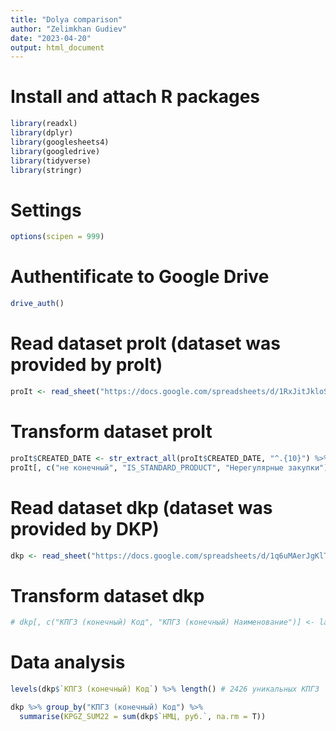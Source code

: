 ```yaml
---
title: "Dolya comparison"
author: "Zelimkhan Gudiev"
date: "2023-04-20"
output: html_document
---
```

# Install and attach R packages
```r
library(readxl)
library(dplyr)
library(googlesheets4)
library(googledrive)
library(tidyverse)
library(stringr)

```

# Settings
```r
options(scipen = 999)
```


# Authentificate to Google Drive
```r
drive_auth()
```
# Read dataset proIt (dataset was provided by proIt)
```r
proIt <- read_sheet("https://docs.google.com/spreadsheets/d/1RxJitJkloSnQAZlRC35EAkXjJ8pCmr62AnkzeIFXMtA/edit#gid=1547704543", skip = 1)
```

# Transform dataset proIt
```r
proIt$CREATED_DATE <- str_extract_all(proIt$CREATED_DATE, "^.{10}") %>% unlist()
proIt[, c("не конечный", "IS_STANDARD_PRODUCT", "Нерегулярные закупки")] <- lapply(proIt[, c("не конечный", "IS_STANDARD_PRODUCT", "Нерегулярные закупки")], factor)
```

# Read dataset dkp (dataset was provided by DKP)
```r
dkp <- read_sheet("https://docs.google.com/spreadsheets/d/1q6uMAerJgKlTrxOKz4GLR2xqnR4oFzUQN5zI28i_waY/edit#gid=1045133026", col_types = "ccDcccdccc")
```
# Transform dataset dkp
```r
# dkp[, c("КПГЗ (конечный) Код", "КПГЗ (конечный) Наименование")] <- lapply(dkp[, c("КПГЗ (конечный) Код", "КПГЗ (конечный) Наименование")], factor)
```

# Data analysis
```r
levels(dkp$`КПГЗ (конечный) Код`) %>% length() # 2426 уникальных КПГЗ

dkp %>% group_by("КПГЗ (конечный) Код") %>% 
  summarise(KPGZ_SUM22 = sum(dkp$`НМЦ, руб.`, na.rm = T))

```






























